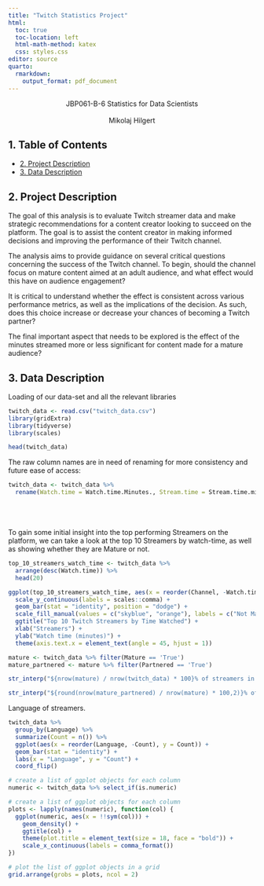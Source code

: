 ```yaml
---
title: "Twitch Statistics Project"
html:
  toc: true
  toc-location: left
  html-math-method: katex
  css: styles.css
editor: source
quarto: 
  rmarkdown:
    output_format: pdf_document
---
```


```{=html}
<div style="text-align:center"> 
JBP061-B-6 Statistics for Data Scientists
<br><br>
Mikolaj Hilgert
</div>
```
## 1. Table of Contents

-   [2. Project Description](#project-description)
-   [3. Data Description](#data-description)

## 2. Project Description {#project-description}
The goal of this analysis is to evaluate Twitch streamer data and make strategic recommendations for a content creator looking to succeed on the platform. The goal is to assist the content creator in making informed decisions and improving the performance of their Twitch channel.

The analysis aims to provide guidance on several critical questions concerning the success of the Twitch channel. To begin, should the channel focus on mature content aimed at an adult audience, and what effect would this have on audience engagement?

It is critical to understand whether the effect is consistent across various performance metrics, as well as the implications of the decision. As such, does this choice increase or decrease your chances of becoming a Twitch partner?

The final important aspect that needs to be explored is the effect of the minutes streamed more or less significant for content made for a mature audience?

## 3. Data Description {#data-description}

Loading of our data-set and all the relevant libraries

```r
twitch_data <- read.csv("twitch_data.csv")
library(gridExtra)
library(tidyverse)
library(scales)
```

```r
head(twitch_data)
```
The raw column names are in need of renaming for more consistency and future ease of access: 
```r
twitch_data <- twitch_data %>% 
  rename(Watch.time = Watch.time.Minutes., Stream.time = Stream.time.minutes.)
```

<br><br><br>
To gain some initial insight into the top performing Streamers on the platform, we can take a look at the top 10 Streamers by watch-time, as well as showing whether they are Mature or not.
```r
top_10_streamers_watch_time <- twitch_data %>%
  arrange(desc(Watch.time)) %>%
  head(20)

ggplot(top_10_streamers_watch_time, aes(x = reorder(Channel, -Watch.time), y = Watch.time, fill = Mature)) +
  scale_y_continuous(labels = scales::comma) +
  geom_bar(stat = "identity", position = "dodge") +
  scale_fill_manual(values = c("skyblue", "orange"), labels = c("Not Mature", "Mature")) +
  ggtitle("Top 10 Twitch Streamers by Time Watched") +
  xlab("Streamers") +
  ylab("Watch time (minutes)") +
  theme(axis.text.x = element_text(angle = 45, hjust = 1))
```
```r
mature <- twitch_data %>% filter(Mature == 'True')
mature_partnered <- mature %>% filter(Partnered == 'True')

str_interp("${nrow(mature) / nrow(twitch_data) * 100}% of streamers in the top 1000 stream to a mature audience.")

str_interp("${round(nrow(mature_partnered) / nrow(mature) * 100,2)}% of streamers that stream to a mature audience and are also partnered.")
```

Language of streamers.
```r
twitch_data %>%
  group_by(Language) %>%
  summarize(Count = n()) %>%
  ggplot(aes(x = reorder(Language, -Count), y = Count)) +
  geom_bar(stat = "identity") +
  labs(x = "Language", y = "Count") +
  coord_flip()
```

```r
# create a list of ggplot objects for each column
numeric <- twitch_data %>% select_if(is.numeric)

# create a list of ggplot objects for each column
plots <- lapply(names(numeric), function(col) {
  ggplot(numeric, aes(x = !!sym(col))) +
    geom_density() +
    ggtitle(col) +
    theme(plot.title = element_text(size = 18, face = "bold")) + 
    scale_x_continuous(labels = comma_format())
})

# plot the list of ggplot objects in a grid
grid.arrange(grobs = plots, ncol = 2)
```

